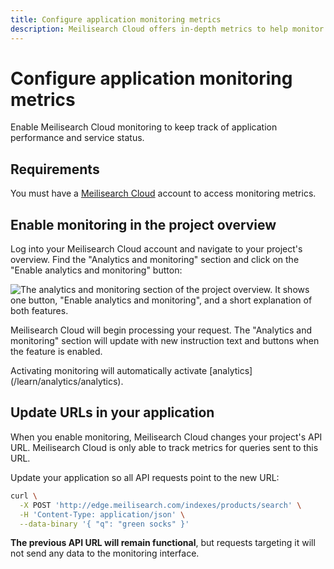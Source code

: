 ```yaml
---
title: Configure application monitoring metrics
description: Meilisearch Cloud offers in-depth metrics to help monitor your application performance.
---
```


# Configure application monitoring metrics

Enable Meilisearch Cloud monitoring to keep track of application performance and service status.

## Requirements

You must have a [Meilisearch Cloud](https://meilisearch.com/cloud?utm_campaign=oss&utm_source=docs&utm_medium=monitoring) account to access monitoring metrics.

## Enable monitoring in the project overview

Log into your Meilisearch Cloud account and navigate to your project's overview. Find the "Analytics and monitoring" section and click on the "Enable analytics and monitoring" button:

![The analytics and monitoring section of the project overview. It shows one button, "Enable analytics and monitoring", and a short explanation of both features.](/assets/images/cloud-analytics/01-analytics-enable.png)

Meilisearch Cloud will begin processing your request. The "Analytics and monitoring" section will update with new instruction text and buttons when the feature is enabled.

<Capsule intent="note" title="Monitoring and analytics">
Activating monitoring will automatically activate [analytics](/learn/analytics/analytics).
</Capsule>

## Update URLs in your application

When you enable monitoring, Meilisearch Cloud changes your project's API URL. Meilisearch Cloud is only able to track metrics for queries sent to this URL.

Update your application so all API requests point to the new URL:

```sh
curl \
  -X POST 'http://edge.meilisearch.com/indexes/products/search' \
  -H 'Content-Type: application/json' \
  --data-binary '{ "q": "green socks" }'
```

**The previous API URL will remain functional**, but requests targeting it will not send any data to the monitoring interface.
